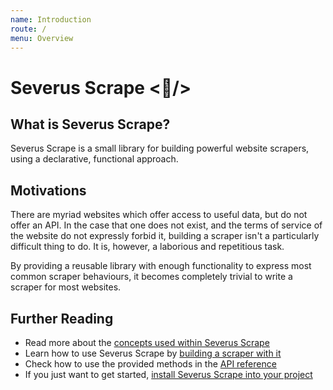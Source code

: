 ```yaml
---
name: Introduction
route: /
menu: Overview
---
```


# Severus Scrape <🧙‍/>

## What is Severus Scrape?

Severus Scrape is a small library for building powerful website scrapers, using a declarative, functional approach.

## Motivations

There are myriad websites which offer access to useful data, but do not offer an API.
In the case that one does not exist, and the terms of service of the website do not expressly forbid it,
building a scraper isn't a particularly difficult thing to do. It is, however, a laborious and repetitious task.

By providing a reusable library with enough functionality to express most common scraper behaviours,
it becomes completely trivial to write a scraper for most websites.

## Further Reading

- Read more about the [concepts used within Severus Scrape](./concepts)
- Learn how to use Severus Scrape by [building a scraper with it](./tutorial/blog)
- Check how to use the provided methods in the [API reference](./api)
- If you just want to get started, [install Severus Scrape into your project](./install/from-npm)
